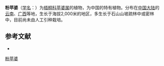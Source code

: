 {{Speciesbox
| name = 粉苹婆
| status = 
| status_system = 
| image =
| genus = Sterculia
| species = euosma
| authority = W. W. Smith in Notes Bot.
}}

'''粉苹婆'''（[[学名|学名]]：{{lang|la|''Sterculia euosma''}}）为[[梧桐科|梧桐科]][[苹婆属|苹婆属]]的植物，为中国的特有植物。分布在[[中国大陆|中国大陆]]的[[云南|云南]]、[[广西|广西]]等地，生长于海拔2,000米的地区，多生长于石山山坡疏林中或密林中，目前尚未由人工引种栽培。

== 参考文献 ==
<div class="references-small">
* {{cite web| url =http://www.bioinfo.cn/db05/KmzwSpecies.php?action=view&id=21951| title =粉苹婆| work =《中国高等植物数据库全库》| publisher =中国科学院微生物研究所| author =昆明植物研究所| accessdate =2009-02-25| deadurl =yes| archiveurl =https://web.archive.org/web/20160305084839/http://www.bioinfo.cn/db05/KmzwSpecies.php?action=view&id=21951| archivedate =2016-03-05}}
</div>
{{Taxonbar|from=Q15231265}}

[[Category:苹婆属|粉苹婆]]


{{植物小作品}}